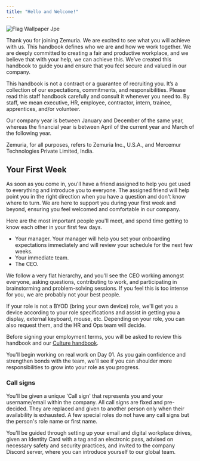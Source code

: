 ```yaml
---
title: "Hello and Welcome!"
---
```


![Flag Wallpaper Jpe](/images/flag_wallpaper.jpeg)

Thank you for joining Zemuria. We are excited to see what you will achieve with us. This handbook defines who we are and how we work together. We are deeply committed to creating a fair and productive workplace, and we believe that with your help, we can achieve this. We’ve created this handbook to guide you and ensure that you feel secure and valued in our company. 

This handbook is not a contract or a guarantee of recruiting you. It’s a collection of our expectations, commitments, and responsibilities. Please read this staff handbook carefully and consult it whenever you need to. By staff, we mean executive, HR, employee, contractor, intern, trainee, apprentices, and/or volunteer.

Our company year is between January and December of the same year, whereas the financial year is between April of the current year and March of the following year.

Zemuria, for all purposes, refers to Zemuria Inc., U.S.A., and Mercemur Technologies Private Limited, India.

## Your First Week

As soon as you come in, you'll have a friend assigned to help you get used to everything and introduce you to everyone. The assigned friend will help point you in the right direction when you have a question and don't know where to turn. We are here to support you during your first week and beyond, ensuring you feel welcomed and comfortable in our company.

Here are the most important people you'll meet, and spend time getting to know each other in your first few days.

- Your manager. Your manager will help you set your onboarding expectations immediately and will review your schedule for the next few weeks.
- Your immediate team.
- The CEO.

We follow a very flat hierarchy, and you'll see the CEO working amongst everyone, asking questions, contributing to work, and participating in brainstorming and problem-solving sessions. If you feel this is too intense for you, we are probably not your best people.

If your role is not a BYOD (bring your own device) role, we'll get you a device according to your role specifications and assist in getting you a display, external keyboard, mouse, etc. Depending on your role, you can also request them, and the HR and Ops team will decide.

Before signing your employment terms, you will be asked to review this handbook and our [<u>Culture handbook</u>](https://library.zemuria.com/3/culture).

You'll begin working on real work on Day 01. As you gain confidence and strengthen bonds with the team, we'll see if you can shoulder more responsibilities to grow into your role as you progress.

### Call signs

You'll be given a unique 'Call sign' that represents you and your username/email within the company. All call signs are fixed and pre-decided. They are replaced and given to another person only when their availability is exhausted. A few special roles do not have any call signs but the person's role name or first name.

You'll be guided through setting up your email and digital workplace drives, given an Identity Card with a tag and an electronic pass, advised on necessary safety and security practices, and invited to the company Discord server, where you can introduce yourself to our global team.